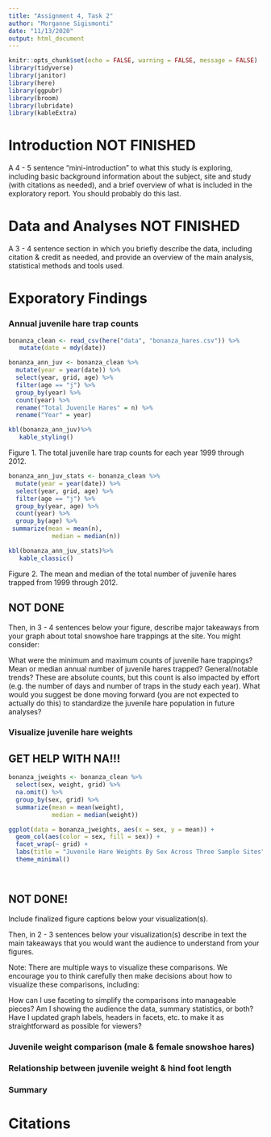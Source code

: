```yaml
---
title: "Assignment 4, Task 2"
author: "Morganne Sigismonti"
date: "11/13/2020"
output: html_document
---
```



```r
knitr::opts_chunk$set(echo = FALSE, warning = FALSE, message = FALSE)
library(tidyverse)
library(janitor)
library(here)
library(ggpubr)
library(broom)
library(lubridate)
library(kableExtra)
```

# Introduction NOT FINISHED

A 4 - 5 sentence "mini-introduction" to what this study is exploring, including basic background information about the subject, site and study (with citations as needed), and a brief overview of what is included in the exploratory report. You should probably do this last.


# Data and Analyses NOT FINISHED

A 3 - 4 sentence section in which you briefly describe the data, including citation & credit as needed, and provide an overview of the main analysis, statistical methods and tools used.

# Exporatory Findings

### Annual juvenile hare trap counts

```r
bonanza_clean <- read_csv(here("data", "bonanza_hares.csv")) %>%
   mutate(date = mdy(date))

bonanza_ann_juv <- bonanza_clean %>% 
  mutate(year = year(date)) %>% 
  select(year, grid, age) %>% 
  filter(age == "j") %>% 
  group_by(year) %>% 
  count(year) %>% 
  rename("Total Juvenile Hares" = n) %>% 
  rename("Year" = year)

kbl(bonanza_ann_juv)%>%
   kable_styling()


```

Figure 1. The total juvenile hare trap counts for each year 1999 through 2012.

```r
bonanza_ann_juv_stats <- bonanza_clean %>% 
  mutate(year = year(date)) %>% 
  select(year, grid, age) %>% 
  filter(age == "j") %>% 
  group_by(year, age) %>% 
  count(year) %>% 
  group_by(age) %>% 
 summarize(mean = mean(n),
            median = median(n))

kbl(bonanza_ann_juv_stats)%>%
   kable_classic()

```

Figure 2. The mean and median of the total number of juvenile hares trapped from 1999 through 2012.

## NOT DONE
Then, in 3 - 4 sentences below your figure, describe major takeaways from your graph about total snowshoe hare trappings at the site. You might consider:

What were the minimum and maximum counts of juvenile hare trappings?
Mean or median annual number of juvenile hares trapped?
General/notable trends?
These are absolute counts, but this count is also impacted by effort (e.g. the number of days and number of traps in the study each year). What would you suggest be done moving forward (you are not expected to actually do this) to standardize the juvenile hare population in future analyses?

### Visualize juvenile hare weights

## GET HELP WITH NA!!!

```r
bonanza_jweights <- bonanza_clean %>%
  select(sex, weight, grid) %>%
  na.omit() %>% 
  group_by(sex, grid) %>% 
  summarize(mean = mean(weight),
            median = median(weight))

ggplot(data = bonanza_jweights, aes(x = sex, y = mean)) +
  geom_col(aes(color = sex, fill = sex)) +
  facet_wrap(~ grid) +
  labs(title = "Juvenile Hare Weights By Sex Across Three Sample Sites", x = "Sex", y = "Average Weight (g)") +
  theme_minimal()

  
```
## NOT DONE!
Include finalized figure captions below your visualization(s).

Then, in 2 - 3 sentences below your visualization(s) describe in text the main takeaways that you would want the audience to understand from your figures.

Note: There are multiple ways to visualize these comparisons. We encourage you to think carefully then make decisions about how to visualize these comparisons, including:

How can I use faceting to simplify the comparisons into manageable pieces?
Am I showing the audience the data, summary statistics, or both?
Have I updated graph labels, headers in facets, etc. to make it as straightforward as possible for viewers?

### Juvenile weight comparison (male & female snowshoe hares)

### Relationship between juvenile weight & hind foot length

### Summary

# Citations